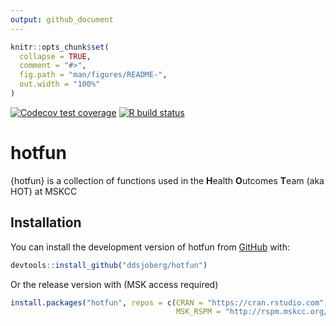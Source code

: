 ```yaml
---
output: github_document
---
```


<!-- README.md is generated from README.Rmd. Please edit that file -->

```r
knitr::opts_chunk$set(
  collapse = TRUE,
  comment = "#>",
  fig.path = "man/figures/README-",
  out.width = "100%"
)
```

<!-- badges: start -->
[![Codecov test coverage](https://codecov.io/gh/ddsjoberg/hotfun/branch/master/graph/badge.svg)](https://codecov.io/gh/ddsjoberg/hotfun?branch=master)
[![R build status](https://github.com/ddsjoberg/hotfun/workflows/R-CMD-check/badge.svg)](https://github.com/ddsjoberg/hotfun/actions)
<!-- badges: end -->

# hotfun

{hotfun} is a collection of functions used in the **H**ealth **O**utcomes **T**eam (aka HOT) at MSKCC

## Installation

You can install the development version of hotfun from [GitHub](https://github.com/ddsjoberg/hotfun) with:

``` r
devtools::install_github("ddsjoberg/hotfun")
```

Or the release version with (MSK access required)

``` r
install.packages("hotfun", repos = c(CRAN = "https://cran.rstudio.com", 
                                     MSK_RSPM = "http://rspm.mskcc.org/MSKREPO/latest"))
```
